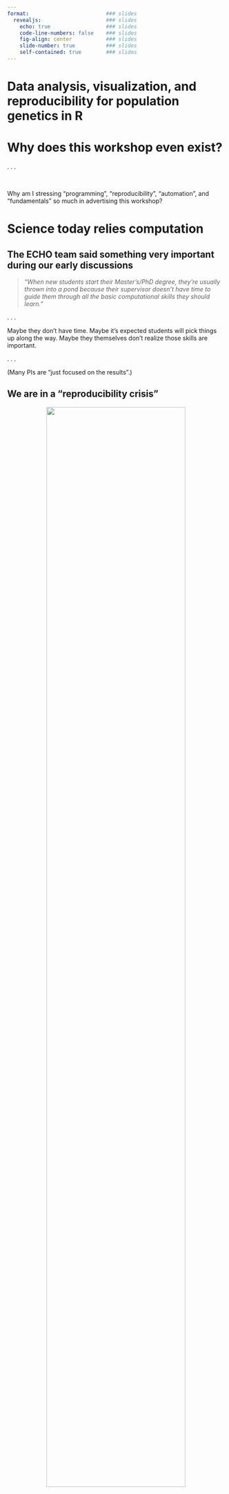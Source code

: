 ```yaml
---
format:                         ### slides
  revealjs:                     ### slides
    echo: true                  ### slides
    code-line-numbers: false    ### slides
    fig-align: center           ### slides
    slide-number: true          ### slides
    self-contained: true        ### slides
---
```


# Data analysis, visualization, and reproducibility for population genetics in R

# Why does this workshop even exist?

. . .

<br>

Why am I stressing "programming", "reproducibility", "automation", and
"fundamentals" so much in advertising this workshop?

# Science today relies computation

## The ECHO team said something very important during our early discussions


> _"When new students start their Master's/PhD degree, they're usually
thrown into a pond because their supervisor doesn't have time to
guide them through all the basic computational skills they should learn."_

. . .

Maybe they don't have time.
Maybe it's expected students will pick things up along the way.
Maybe they themselves don't realize those skills are important.

. . .

(Many PIs are "just focused on the results".)

## We are in a "reproducibility crisis"

<center>![](files/whoami/scholar_crisis.png){width="80%"}</center>

<br>

::: {.aside}
[https://en.wikipedia.org/wiki/Replication_crisis]()
:::

# Why even do science?

<center>(It should be about finding the truth about the world.)</center>
